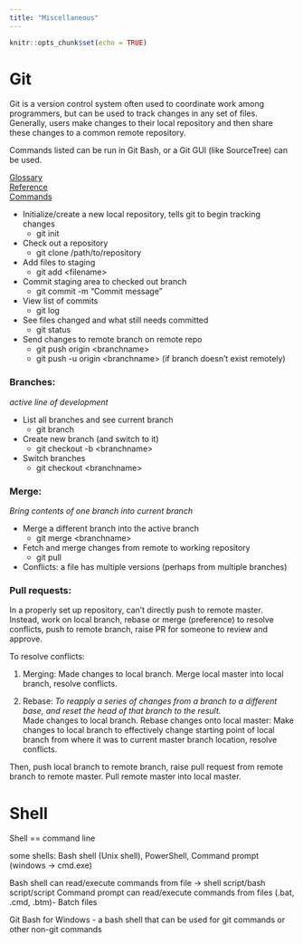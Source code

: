 ---
title: "Miscellaneous"
---

```{r setup, include=FALSE}
knitr::opts_chunk$set(echo = TRUE)
```

# Git
Git is a version control system often used to coordinate work among programmers, but can be used to track changes in any set of files.  Generally, users make changes to their local repository and then share these changes to a common remote repository.

Commands listed can be run in Git Bash, or a Git GUI (like SourceTree) can be used.

[Glossary](https://git-scm.com/docs/gitglossary)  
[Reference](https://git-scm.com/docs)  
[Commands](https://confluence.atlassian.com/bitbucketserver/basic-git-commands-776639767.html)

* Initialize/create a new local repository, tells git to begin tracking changes
  + git init
* Check out a repository
  + git clone /path/to/repository
* Add files to staging
  + git add \<filename\>
* Commit staging area to checked out branch
  + git commit -m "Commit message"
* View list of commits
  + git log
* See files changed and what still needs committed
  + git status
* Send changes to remote branch on remote repo
  + git push origin \<branchname\>
  + git push -u origin \<branchname\> (if branch doesn't exist remotely)

  
### Branches: {-}
*active line of development*

* List all branches and see current branch
  + git branch
* Create new branch (and switch to it)
  + git checkout -b \<branchname\>
* Switch branches
  + git checkout \<branchname\>
  
### Merge: {-}
*Bring contents of one branch into current branch*

* Merge a different branch into the active branch
  + git merge \<branchname\>
* Fetch and merge changes from remote to working repository
  + git pull
* Conflicts: a file has multiple versions (perhaps from multiple branches) 


### Pull requests: {-}
In a properly set up repository, can't directly push to remote master.  Instead, work on local branch, rebase or merge (preference) to resolve conflicts, push to remote branch, raise PR for someone to review and approve. 

To resolve conflicts:  

  1. Merging: 
  Made changes to local branch. Merge local master into local branch, resolve conflicts.

  2. Rebase: *To reapply a series of changes from a branch to a different base, and reset the head of that branch to the result.*  
  Made changes to local branch. Rebase changes onto local master: Make changes to local branch to effectively change starting point of local branch from where it was to current master branch location, resolve conflicts.

Then, push local branch to remote branch, raise pull request from remote branch to remote master.  Pull remote master into local master.



# Shell


Shell == command line

some shells: Bash shell (Unix shell), PowerShell, Command prompt (windows -> cmd.exe)

Bash shell can read/execute commands from file -> shell script/bash script/script
Command prompt can read/execute commands from files (.bat, .cmd, .btm)- Batch files 

Git Bash for Windows - a bash shell that can be used for git commands or other non-git commands


